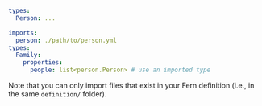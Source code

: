 ```yaml person.yml
types:
  Person: ...
```

```yaml family.yml
imports:
  person: ./path/to/person.yml
types:
  Family:
    properties:
      people: list<person.Person> # use an imported type
```

Note that you can only import files that exist in your Fern definition (i.e., in the same `definition/` folder).
